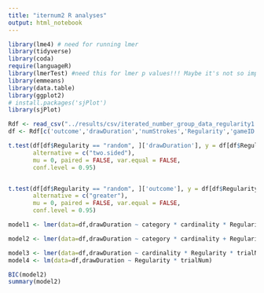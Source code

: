 ```yaml
---
title: "iternum2 R analyses"
output: html_notebook
---
```



```r

library(lme4) # need for running lmer
library(tidyverse)
library(coda)
require(languageR)
library(lmerTest) #need this for lmer p values!!! Maybe it's not so important...
library(emmeans)
library(data.table)
library(ggplot2)
# install.packages('sjPlot')
library(sjPlot)


```

```r

Rdf <- read_csv("../results/csv/iterated_number_group_data_regularity1.csv")
df <- Rdf[c('outcome','drawDuration','numStrokes','Regularity','gameID','trialNum','category','cardinality')]

```

```r
t.test(df[df$Regularity == "random", ]['drawDuration'], y = df[df$Regularity == "regular" ,]['drawDuration'],
       alternative = c("two.sided"),
       mu = 0, paired = FALSE, var.equal = FALSE,
       conf.level = 0.95)


t.test(df[df$Regularity == "random", ]['outcome'], y = df[df$Regularity == "regular" ,]['outcome'],
       alternative = c("greater"),
       mu = 0, paired = FALSE, var.equal = FALSE,
       conf.level = 0.95)

```


```r

model1 <- lmer(data=df,drawDuration ~ category * cardinality * Regularity * trialNum + (1+cardinality*category| gameID))

model2 <- lmer(data=df,drawDuration ~ category * cardinality + Regularity * trialNum + (1 | gameID))

model3 <- lmer(data=df,drawDuration ~ cardinality * Regularity * trialNum + (1 + cardinality| gameID))
model4 <- lm(data=df,drawDuration ~ Regularity * trialNum)

BIC(model2)
summary(model2)
```

